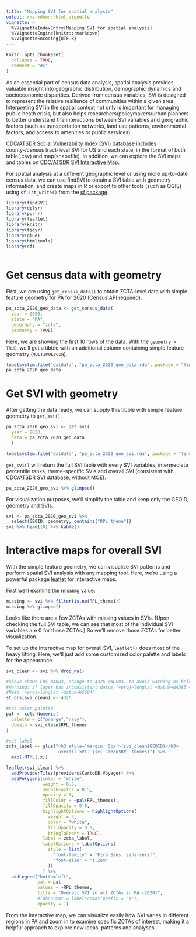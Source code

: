 ```yaml
---
title: "Mapping SVI for spatial analysis"
output: rmarkdown::html_vignette
vignette: >
  %\VignetteIndexEntry{Mapping SVI for spatial analysis}
  %\VignetteEngine{knitr::rmarkdown}
  %\VignetteEncoding{UTF-8}
---
```


```r
knitr::opts_chunk$set(
  collapse = TRUE,
  comment = "#>"
)
```

As an essential part of census data analysis, spatial analysis provides valuable insight into geographic distribution, demographic dynamics and socioeconomic disparities. Derived from census variables, SVI is designed to represent the relative resilience of communities within a given area. Interpreting SVI in the spatial context not only is important for managing public heath crisis, but also helps researchers/policymakers/urban planners to better understand the interactions between SVI variables and geographic factors (such as transportation networks, land use patterns, environmental factors, and access to amenities or public services).

[CDC/ATSDR Social Vulnerability Index (SVI) database](https://www.atsdr.cdc.gov/placeandhealth/svi/data_documentation_download.html) includes county-/census tract-level SVI for US and each state, in the format of both table(.csv) and map(shapefile). In addition, we can explore the SVI maps and tables on [CDC/ATSDR SVI Interactive Map](https://www.atsdr.cdc.gov/placeandhealth/svi/interactive_map.html).

For spatial analysis at a different geographic level or using more up-to-date census data, we can use findSVI to obtain a SVI table with geometry information, and create maps in R or export to other tools (such as QGIS) using `sf::st_write()` from the [sf package](https://r-spatial.github.io/sf/index.html). 

```r
library(findSVI)
library(dplyr)
library(purrr)
library(leaflet)
library(knitr)
library(tidyr)
library(glue)
library(htmltools)
library(sf) 
 
```

# Get census data with geometry
First, we are using `get_census_data()` to obtain ZCTA-level data with simple feature geometry for PA for 2020 (Census API required).
```r
pa_zcta_2020_geo_data <- get_census_data(
  year = 2020, 
  state = "PA", 
  geography = "zcta", 
  geometry = TRUE)
```
Here, we are showing the first 10 rows of the data. With the `geometry = TRUE`, we'll get a tibble with an additional column containing simple feature geometry (`MULTIPOLYGON`). 

```r
load(system.file("extdata", "pa_zcta_2020_geo_data.rda", package = "findSVI"))
pa_zcta_2020_geo_data
```

# Get SVI with geometry

After getting the data ready, we can supply this tibble with simple feature geometry to `get_svi()`.

```r
pa_zcta_2020_geo_svi <- get_svi(
  year = 2020, 
  data = pa_zcta_2020_geo_data
  )

```

```r
load(system.file("extdata", "pa_zcta_2020_geo_svi.rda", package = "findSVI"))
```
`get_svi()` will return the full SVI table with every SVI variables, intermediate percentile ranks, theme-specific SVIs and overall SVI (consistent with CDC/ATSDR SVI database, without MOE). 
```r
pa_zcta_2020_geo_svi %>% glimpse()
```

For visualization purposes, we'll simplify the table and keep only the GEOID, geometry and SVIs.
```r
svi <- pa_zcta_2020_geo_svi %>% 
  select(GEOID, geometry, contains("RPL_theme"))
svi %>% head(10) %>% kable()
```

# Interactive maps for overall SVI

With the simple feature geometry, we can visualize SVI patterns and perform spatial SVI analysis with any mapping tool. Here, we're using a powerful package  [leaflet](https://rstudio.github.io/leaflet/) for interactive maps.

First we'll examine the missing value. 

```r
missing <- svi %>% filter(is.na(RPL_theme1)) 
missing %>% glimpse()
```

Looks like there are a few ZCTAs with missing values in SVIs. (Upon checking the full SVI table, we can see that most of the individual SVI variables are 0 for those ZCTAs.) So we'll remove those ZCTAs for better visualization. 

To set up the interactive map for overall SVI, `leaflet()` does most of the heavy lifting. Here, we'll just add some customized color palette and labels for the appearance.

```r
svi_clean <- svi %>% drop_na()

#above shows CRS NAD83, change to 4326 (WGS84) to avoid warning as below:
#Warning: sf layer has inconsistent datum (+proj=longlat +datum=NAD83 +no_defs).
#Need '+proj=longlat +datum=WGS84'
st_crs(svi_clean) <- 4326

#set color palette
pal <- colorNumeric(
  palette = c("orange","navy"),
  domain = svi_clean$RPL_themes
)

#set label
zcta_label <- glue("<h3 style='margin: 0px'>{svi_clean$GEOID}</h3>
                    overall SVI: {svi_clean$RPL_themes}") %>%
  map(~HTML(.x))

leaflet(svi_clean) %>% 
  addProviderTiles(providers$CartoDB.Voyager) %>% 
  addPolygons(color = "white", 
              weight = 0.5,
              smoothFactor = 0.5,
              opacity = 1,
              fillColor = ~pal(RPL_themes),
              fillOpacity = 0.8,
              highlightOptions = highlightOptions(
                weight = 5,
                color = "white",
                fillOpacity = 0.8,
                bringToFront = TRUE),
              label = zcta_label,
              labelOptions = labelOptions(
                style = list(
                  "font-family" = "Fira Sans, sans-serif",
                  "font-size" = "1.2em"
                ))
              ) %>% 
  addLegend("bottomleft",
            pal = pal,
            values = ~RPL_themes,
            title = "Overall SVI in all ZCTAs in PA (2020)",
            #labFormat = labelFormat(prefix = "$"),
            opacity = 1)

```
From the interactive map, we can visualize easily how SVI varies in different regions in PA and zoom in to examine specific ZCTAs of interest, making it a helpful approach to explore new ideas, patterns and analyses.
